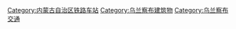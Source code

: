 [[Category:内蒙古自治区铁路车站|Category:内蒙古自治区铁路车站]]
[[Category:乌兰察布建筑物|Category:乌兰察布建筑物]]
[[Category:乌兰察布交通|Category:乌兰察布交通]]